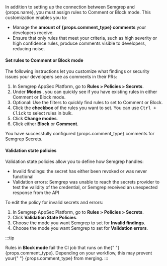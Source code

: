 <span>
  In addition to setting up the connection between Semgrep and {props.name}, you
  must assign rules to Comment or Block mode. This customization enables you to:
</span>

- Manage the <strong>amount of {props.comment_type} comments</strong> your
    developers receive.
- Ensure that only rules that meet your criteria, such as high severity or high confidence rules, produce comments visible to developers, reducing noise.

#### Set rules to Comment or Block mode

The following instructions let you customize what findings or security issues your developers see as comments in their PRs:

1. In Semgrep AppSec Platform, go to **Rules > Policies > Secrets**.
1. Under **Modes <i class="fa-solid fa-gear"></i>**, you can quickly see if you have existing rules in either Comment or Block mode.
1. Optional: Use the filters to quickly find rules to set to Comment or Block.
1. Click the **<i class="fa-solid fa-square-check"></i> checkbox** of the rules you want to set. You can use <kbd>Ctrl + Click</kbd> to select rules in bulk.
1. Click **Change modes**.
1. Click either **Block** or **Comment**.

<span>
  You have successfully configured {props.comment_type} comments for Semgrep
  Secrets.
</span>

#### Validation state policies

Validation state policies allow you to define how Semgrep handles:

- Invalid findings: the secret has either been revoked or was never functional
- Validation errors: Semgrep was unable to reach the secrets provider to test the validity of the credential, or Semgrep received an unexpected response from the API

To edit the policy for invalid secrets and errors:

1. In Semgrep AppSec Platform, go to **Rules > Policies > Secrets**.
1. Click **Validation State Policies**.
1. Choose the mode you want Semgrep to set for **Invalid findings**.
1. Choose the mode you want Semgrep to set for **Validation errors**.

:::tip

<span>
  Rules in <strong>Block mode</strong> fail the CI job that runs on the{" "}
  {props.comment_type}. Depending on your workflow, this may prevent your{" "}
  {props.comment_type} from merging.
</span>
:::